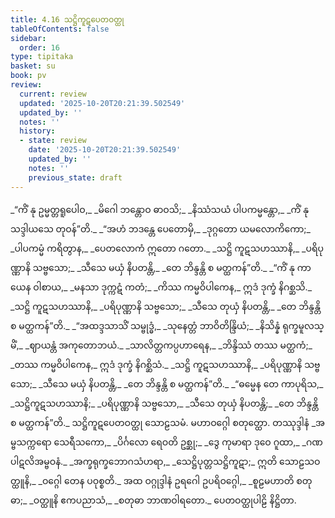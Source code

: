 ```yaml
---
title: 4.16 သဋ္ဌိကူဋပေတဝတ္ထု
tableOfContents: false
sidebar:
  order: 16
type: tipitaka
basket: su
book: pv
review:
  current: review
  updated: '2025-10-20T20:21:39.502549'
  updated_by: ''
  notes: ''
  history:
  - state: review
    date: '2025-10-20T20:21:39.502549'
    updated_by: ''
    notes: ''
    previous_state: draft
---
```



<DynamicBreadcrumb />


<ReviewStatus review={frontmatter.review} showDetails={true} />

<HypothesisAnnotation frontmatter={frontmatter} />

<Division number="806" book="pv" e="ch" v="19" p="217">

<Paragraph number="869" type="verses" book="pv">
_“ကိံ နု ဥမ္မတ္တရူပေါဝ,_  
_မိဂေါ ဘန္တောဝ ဓာဝသိ;_  
_နိဿံသယံ ပါပကမ္မန္တော,_  
_ကိံ နု သဒ္ဒါယသေ တုဝန်”တိ._  

</Paragraph>

</Division>
<Division number="807" book="pv" e="ch" v="19" p="217">

<Paragraph number="870" type="verses" book="pv">
_“အဟံ ဘဒန္တေ ပေတောမှိ,_  
_ဒုဂ္ဂတော ယမလောကိကော;_  
_ပါပကမ္မံ ကရိတွာန,_  
_ပေတလောကံ ဣတော ဂတော._  

</Paragraph>

</Division>
<Division number="808" book="pv" e="ch" v="19" p="217">

<Paragraph number="871" type="verses" book="pv">
_သဋ္ဌိ ကူဋသဟဿာနိ,_  
_ပရိပုဏ္ဏာနိ သဗ္ဗသော;_  
_သီသေ မယှံ နိပတန္တိ,_  
_တေ ဘိန္ဒန္တိ စ မတ္ထကန်”တိ._  

</Paragraph>

</Division>
<Division number="809" book="pv" e="ch" v="19" p="217">

<Paragraph number="872" type="verses" book="pv">
_“ကိံ နု ကာယေန ဝါစာယ,_  
_မနသာ ဒုက္ကဋံ ကတံ;_  
_ကိဿ ကမ္မဝိပါကေန,_  
ဣဒံ ဒုက္ခံ နိဂစ္ဆသိ._  

</Paragraph>

</Division>
<Division number="810" book="pv" e="ch" v="19" p="217">

<Paragraph number="873" type="verses" book="pv">
_သဋ္ဌိ ကူဋသဟဿာနိ,_  
_ပရိပုဏ္ဏာနိ သဗ္ဗသော;_  
_သီသေ တုယှံ နိပတန္တိ,_  
_တေ ဘိန္ဒန္တိ စ မတ္ထကန်”တိ._  

</Paragraph>

</Division>
<Division number="811" book="pv" e="ch" v="19" p="217">

<Paragraph number="874" type="verses" book="pv">
_“အထဒ္ဒသာသိံ သမ္ဗုဒ္ဓံ,_  
_သုနေတ္တံ ဘာဝိတိန္ဒြိယံ;_  
_နိသိန္နံ ရုက္ခမူလသ္မိံ,_  
_ဈာယန္တံ အကုတောဘယံ._  

</Paragraph>

</Division>
<Division number="812" book="pv" e="ch" v="19" p="217">

<Paragraph number="875" type="verses" book="pv">
_သာလိတ္တကပ္ပဟာရေန,_  
_ဘိန္ဒိဿံ တဿ မတ္ထကံ;_  
_တဿ ကမ္မဝိပါကေန,_  
ဣဒံ ဒုက္ခံ နိဂစ္ဆိသံ._  

</Paragraph>

</Division>
<Division number="813" book="pv" e="ch" v="19" p="217">

<Paragraph number="876" type="verses" book="pv">
_သဋ္ဌိ ကူဋသဟဿာနိ,_  
_ပရိပုဏ္ဏာနိ သဗ္ဗသော;_  
_သီသေ မယှံ နိပတန္တိ,_  
_တေ ဘိန္ဒန္တိ စ မတ္ထကန်”တိ._  

</Paragraph>

</Division>
<Division number="814" book="pv" e="ch" v="19" p="217">

<Paragraph number="877" type="verses" book="pv">
_“ဓမ္မေန တေ ကာပုရိသ,_  
_သဋ္ဌိကူဋသဟဿာနိ;_  
_ပရိပုဏ္ဏာနိ သဗ္ဗသော,_  
_သီသေ တုယှံ နိပတန္တိ;_  
_တေ ဘိန္ဒန္တိ စ မတ္ထကန်”တိ._  


</Paragraph>
</Division>

<Paragraph number="878" type="center" book="pv">
သဋ္ဌိကူဋပေတဝတ္ထု သောဠသမံ.



</Paragraph>

<Paragraph number="879" type="center" book="pv">
မဟာဝဂ္ဂေါ စတုတ္ထော.



</Paragraph>

<Paragraph number="880" type="center" book="pv">
တဿုဒ္ဒါနံ


</Paragraph>

<Paragraph number="881" type="verses" book="pv">
_အမ္ဗသက္ကရော သေရီသကော,_  
_ပိင်္ဂလော ရေဝတိ ဥစ္ဆု;_  
_ဒွေ ကုမာရာ ဒုဝေ ဂူထာ,_  
_ဂဏပါဋလိအမ္ဗဝနံ._  

</Paragraph>

<Paragraph number="882" type="verses" book="pv">
_အက္ခရုက္ခဘောဂသံဟရာ,_  
_သေဋ္ဌိပုတ္တသဋ္ဌိကူဋာ;_  
ဣတိ သောဠသဝတ္ထူနိ,_  
_ဝဂ္ဂေါ တေန ပဝုစ္စတိ._  


</Paragraph>

<Paragraph number="883" type="center" book="pv">
အထ ဝဂ္ဂုဒ္ဒါနံ


</Paragraph>

<Paragraph number="884" type="verses" book="pv">
ဥရဂေါ ဥပရိဝဂ္ဂေါ,_  
_စူဠမဟာတိ စတုဓာ;_  
_ဝတ္ထူနိ ဧကပညာသံ,_  
_စတုဓာ ဘာဏဝါရတော._  


</Paragraph>

<Paragraph number="885" type="center" book="pv">
ပေတဝတ္ထုပါဠိ နိဋ္ဌိတာ.
</Paragraph>